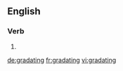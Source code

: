 ==English==

===Verb===
{{head|en}}

# {{present participle of|gradate}}

[[de:gradating]]
[[fr:gradating]]
[[vi:gradating]]